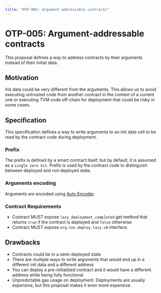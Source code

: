 ```yaml
---
title: "OTP-005: Argument-addressable contracts"
---
```


# OTP-005: Argument-addressable contracts

This proposal defines a way to address contracts by their arguments instead of their initial data.

## Motivation

Init data could be very different from the arguments. This allows us to avoid executing untrusted code from another contract in the context of a current one or executing TVM code off-chain for deployment that could be risky in some cases.

## Specification

This specification defines a way to write arguments to an init data cell to be read by the contract code during deployment.

### Prefix

The prefix is defined by a smart contract itself, but by default, it is assumed as a `single zero bit`. Prefix is used by the contract code to distinguish between deployed and not-deployed state.

### Arguments encoding

Arguments are encoded using [Auto Encoder](/evolution/OTP-004).

### Contract Requirements

- Contract MUST expose `lazy_deployment_completed` get method that returns `true` if the contract is deployed and `false` otherwise.
- Contract MUST expose `org.ton.deploy.lazy.v0` interface.

## Drawbacks

- Contracts could be in a semi-deployed state
- There are multiple ways to write arguments that would end up in a different init data and a different address
- You can deploy a pre-initialized contract and it would have a different address while being fully functional
- Unpredictable gas usage on deployment. Deployments are usually expensive, but this proposal makes it even more expensive.

